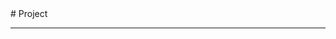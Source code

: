 
<BaseLayout title="Project">
  <BaseCard title="Project">
# Project

---

  </BaseCard>
  <div class="mt-8 mb-8">
    <ProjectCard
      title="edu-manage-dashboard"
      image="https://raw.githubusercontent.com/yaotutu/edu-manage-dashboard/main/assets/admin-index.png"
      desc="一个基于Next.js的教育管理系统后台"
      url="https://github.com/yaotutu/edu-manage-dashboard/tree/main"
      badge="Hot"
      target="_self"
    />
    <ProjectCard
      title="RSS奏章"
      desc="📰RSS奏章：汇总并简化频繁更新的RSS新闻，为用户提供每日摘要。"
      url="https://github.com/yaotutu/rss-zouzhang"
      badge="Hot"
      target="_self"
    />
  </div>
</BaseLayout>
<ProjectJS />

